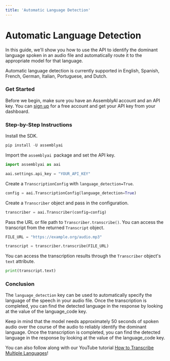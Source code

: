 ```yaml
---
title: 'Automatic Language Detection'
---
```





# Automatic Language Detection

In this guide, we'll show you how to use the API to identify the dominant language spoken in an audio file and automatically route it to the appropriate model for that language.

Automatic language detection is currently supported in English, Spanish, French, German, Italian, Portuguese, and Dutch.

### Get Started

Before we begin, make sure you have an AssemblyAI account and an API key. You can [sign up](https://assemblyai.com/dashboard/signup) for a free account and get your API key from your dashboard.

### Step-by-Step Instructions

Install the SDK.


```python
pip install -U assemblyai
```

Import the `assemblyai `package and set the API key.


```python
import assemblyai as aai

aai.settings.api_key = "YOUR_API_KEY"
```

Create a `TranscriptionConfig` with `language_detection=True`.


```python
config = aai.TranscriptionConfig(language_detection=True)
```

Create a `Transcriber` object and pass in the configuration.


```python
transcriber = aai.Transcriber(config=config)
```

Pass the URL or file path to `Transcriber.transcribe()`. You can access the transcript from the returned `Transcript` object.


```python
FILE_URL = "https://example.org/audio.mp3"

transcript = transcriber.transcribe(FILE_URL)
```

You can access the transcription results through the `Transcriber` object's `text` attribute.


```python
print(transcript.text)
```

### Conclusion

The `language_detection` key can be used to automatically specify the language of the speech in your audio file. Once the transcription is completed, you can find the detected language in the response by looking at the value of the language_code key.

Keep in mind that the model needs approximately 50 seconds of spoken audio over the course of the audio to reliably identify the dominant language. Once the transcription is completed, you can find the detected language in the response by looking at the value of the language_code key.

You can also follow along with our YouTube tutorial [How to Transcribe Multiple Languages](https://www.youtube.com/watch?v=DwxmKKD8c3s)!

